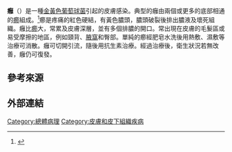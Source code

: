 {{article issues
|
{{Expand|time=2010-01-02T07:08:17+00:00}}
{{Expert|1=医学|time=2010-01-02T07:08:17+00:00}}
}}
{{Infobox medical condition (new)
| name            = 癰
| image           = Carbuncle on buttok.JPG
| caption         = 糖尿病人臀部上的癰
| field           = [[皮肤病学|皮肤病学]]
| pronounce       = 
| symptoms        = 
| complications   = 
| onset           = 
| duration        = 
| types           = 
| causes          = 
| risks           = 
| diagnosis       = 
| differential    = 
| prevention      = 
| treatment       = 
| medication      = 
| prognosis       = 
| frequency       = 
| deaths          = 
}}
{{medical}}
'''癰'''（{{lang-en|Carbuncle}}）是一種[[金黃色葡萄球菌|金黃色葡萄球菌]]引起的皮膚感染。典型的癰由兩個或更多的底部相通的[[癤|癤]]組成。<ref>{{Cite journal|last=Ni Riain|first=Una|date=2008-12-01|title=Guide to the management of bacterial skin infections|url=http://onlinelibrary.wiley.com/doi/10.1002/psb.323/abstract|journal=Prescriber|language=en|volume=19|issue=23-24|pages=28–37|doi=10.1002/psb.323|issn=1931-2253|access-date=2017-11-09|archive-date=2017-12-27|archive-url=https://web.archive.org/web/20171227002316/http://onlinelibrary.wiley.com/doi/10.1002/psb.323/abstract|dead-url=no}}</ref>癤是疼痛的紅色硬結，有黃色膿頭，膿頭破裂後排出膿液及壞死組織。癰比[[癤|癤]]大，常累及皮膚深層，並有多個排膿的開口。常出現在皮膚的毛髮區或易受摩擦的地區，例如頸背、[[腋窩|腋窩]]和臀部。單純的癤經肥皂水洗後用熱敷、濕敷等治療可消散。癰可切開引流，隨後用抗生素治療。經過治療後，衛生狀況若無改善，癰仍可復發。

== 參考來源 ==
{{reflist}}

== 外部連結 ==
{{Medical resources
|   DiseasesDB     = 29434  
|   ICD10          = {{ICD10|L|02||l|00}}  
|   ICD9           = {{ICD9|680.9}}  
|   ICDO           =  
|   OMIM           =  
|   MedlinePlus    = 000825  
|   eMedicineSubj  =  
|   eMedicineTopic =  
|   MeshID         = D002270  
}}

{{disease-stub}}
[[Category:總體病理|Category:總體病理]]
[[Category:皮膚和皮下組織疾病|Category:皮膚和皮下組織疾病]]